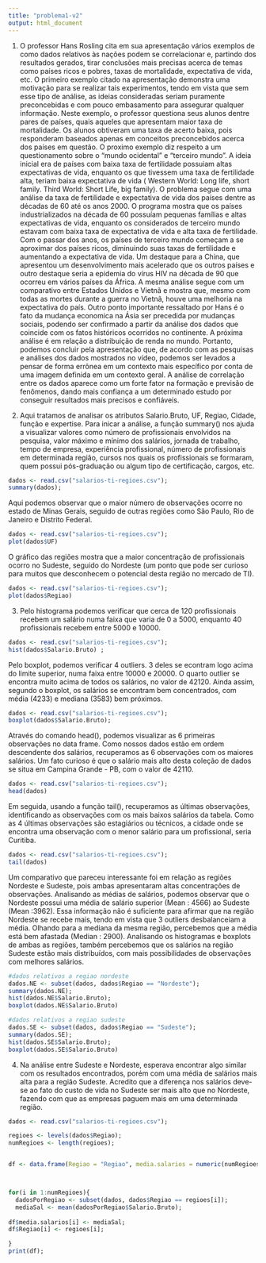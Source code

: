 ```yaml
---
title: "problema1-v2"
output: html_document
---
```

1. O professor Hans Rosling cita em sua apresentação vários exemplos de como dados relativos às nações podem se correlacionar e, partindo dos resultados gerados, tirar conclusões mais precisas acerca de temas como países ricos e pobres, taxas de mortalidade, expectativa de vida, etc.
O primeiro exemplo citado na apresentação demonstra uma motivação para se realizar tais experimentos, tendo em vista que sem esse tipo de análise, as ideias consideradas seriam puramente preconcebidas e com pouco embasamento para assegurar qualquer informação. Neste exemplo, o professor questiona seus alunos dentre pares de países, quais aqueles que apresentam maior taxa de mortalidade. Os alunos obtiveram uma taxa de acerto baixa, pois responderam baseados apenas em conceitos preconcebidos acerca dos países em questão.
O proximo exemplo diz respeito a um questionamento sobre o “mundo ocidental” e “terceiro mundo”. A ideia inicial era de países com baixa taxa de fertilidade possuiam altas expectativas de vida, enquanto os que tivessem uma taxa de fertilidade alta, teriam baixa expectativa de vida ( Western World: Long life, short family. Third World: Short Life, big family). O problema segue com uma análise da taxa de fertilidade e expectativa de vida dos países dentre as décadas de 60 até os anos 2000. O programa mostra que os países industrializados na década de 60 possuíam pequenas famílias e altas expectativas de vida, enquanto os considerados de terceiro mundo estavam com baixa taxa de expectativa de vida e alta taxa de fertilidade. Com o passar dos anos, os países de terceiro mundo começam a se aproximar dos países ricos, diminuindo suas taxas de fertilidade e aumentando a expectativa de vida. Um destaque para a China, que apresentou um desenvolvimento mais acelerado que os outros países e outro destaque seria a epidemia do vírus HIV na década de 90 que ocorreu em vários países da África. 
A mesma análise segue com um comparativo entre Estados Unidos e Vietnã e mostra que, mesmo com todas as mortes durante a guerra no Vietnã, houve uma melhoria na expectativa do país.
Outro ponto importante ressaltado por Hans é o fato da mudança economica na Ásia ser precedida por mudanças sociais, podendo ser confirmado a partir da análise dos dados que coincide com os fatos históricos ocorridos no continente.
A próxima análise é em relação a distribuição de renda no mundo. 
Portanto, podemos concluir pela apresentação que, de acordo com as pesquisas e análises dos dados mostrados no vídeo, podemos ser levados a pensar de forma errônea em um contexto mais específico por conta de uma imagem definida em um  contexto geral. A análise de correlação entre os dados aparece como um forte fator na formação e previsão de fenômenos, dando mais confiança a um determinado estudo por conseguir resultados mais precisos e confiáveis.

2. Aqui tratamos de analisar os atributos Salario.Bruto, UF, Regiao, Cidade, função e expertise. Para inicar a análise, a função 
summary() nos ajuda a visualizar valores como número de profissionais envolvidos na pesquisa, valor máximo e mínimo dos salários, jornada de trabalho, tempo de empresa, experiência profissional, número de profissionais em determinada região, cursos nos quais os profissionais se formaram, quem possui pós-graduação ou algum tipo de certificação, cargos, etc. 

```r
dados <- read.csv("salarios-ti-regioes.csv");
summary(dados);
```

Aqui podemos observar que o maior número de observações ocorre no estado de Minas Gerais, seguido de outras regiões como São Paulo, Rio de Janeiro e Distrito Federal.

```r
dados <- read.csv("salarios-ti-regioes.csv");
plot(dados$UF)
```

O gráfico das regiões mostra que a maior concentração de profissionais ocorro no Sudeste, seguido do Nordeste (um ponto que pode ser curioso para muitos que desconhecem o potencial desta região no mercado de TI).

```r
dados <- read.csv("salarios-ti-regioes.csv");
plot(dados$Regiao)
```

3. Pelo histograma podemos verificar que cerca de 120 profissionais recebem um salário numa faixa que varia de 0 a 5000, enquanto 40 profissionais recebem entre 5000 e 10000.


```r
dados <- read.csv("salarios-ti-regioes.csv");
hist(dados$Salario.Bruto) ;
```

Pelo boxplot, podemos verificar 4 outliers. 3 deles se econtram logo acima do limite superior, numa faixa entre 10000 e 20000. O quarto outlier se encontra muito acima de todos os salários, no valor de 42120. Ainda assim, segundo o boxplot, os salários se encontram bem concentrados, com média (4233) e mediana (3583) bem próximos.
```r
dados <- read.csv("salarios-ti-regioes.csv");
boxplot(dados$Salario.Bruto);
```
Através do comando head(), podemos visualizar as 6 primeiras observações no data frame. Como nossos dados estão em ordem descendente dos salários, recuperamos as 6 observações com os maiores salários. Um fato curioso é que o salário mais alto desta coleção de dados se situa em Campina Grande - PB, com o valor de 42110. 
```r
dados <- read.csv("salarios-ti-regioes.csv");
head(dados)
```
Em seguida, usando a função tail(), recuperamos as últimas observações, identificando as observações com os mais baixos salários da tabela. Como as 4 últimas observações são estagiários ou técnicos, a cidade onde se encontra uma observação com o menor salário para um profissional, seria Curitiba.

```r
dados <- read.csv("salarios-ti-regioes.csv");
tail(dados)
```

Um comparativo que pareceu interessante foi em relação as regiões Nordeste e Sudeste, pois ambas apresentaram altas concentrações de observações. Analisando as médias de salários, podemos observar que o Nordeste possui uma média de salário superior (Mean   : 4566) ao Sudeste (Mean   :3962). Essa informação não é suficiente para afirmar que na região Nordeste se recebe mais, tendo em vista que 3 outliers desbalanceiam a média. Olhando para a mediana da mesma região, percebemos que a média está bem afastada (Median : 2900). Analisando os histogramas e boxplots de ambas as regiões, também percebemos que os salários na região Sudeste estão mais distribuídos, com mais possibilidades de observações com melhores salários. 

```r
#dados relativos a regiao nordeste
dados.NE <- subset(dados, dados$Regiao == "Nordeste");
summary(dados.NE);
hist(dados.NE$Salario.Bruto);
boxplot(dados.NE$Salario.Bruto)

```

```r
#dados relativos a regiao sudeste
dados.SE <- subset(dados, dados$Regiao == "Sudeste");
summary(dados.SE);
hist(dados.SE$Salario.Bruto);
boxplot(dados.SE$Salario.Bruto)

```

4. Na análise entre Sudeste e Nordeste, esperava encontrar algo similar com os resultados encontrados, porém com uma média de salários mais alta para a região Sudeste. Acredito que a diferença nos salários deve-se ao fato do custo de vida no Sudeste ser mais alto que no Nordeste, fazendo com que as empresas paguem mais em uma determinada região.
```r

dados <- read.csv("salarios-ti-regioes.csv");

regioes <- levels(dados$Regiao);
numRegioes <- length(regioes);


df <- data.frame(Regiao = "Regiao", media.salarios = numeric(numRegioes) );



for(i in 1:numRegioes){
  dadosPorRegiao <- subset(dados, dados$Regiao == regioes[i]);  
  mediaSal <- mean(dadosPorRegiao$Salario.Bruto);
  
df$media.salarios[i] <- mediaSal;
df$Regiao[i] <- regioes[i];

}
print(df);

```